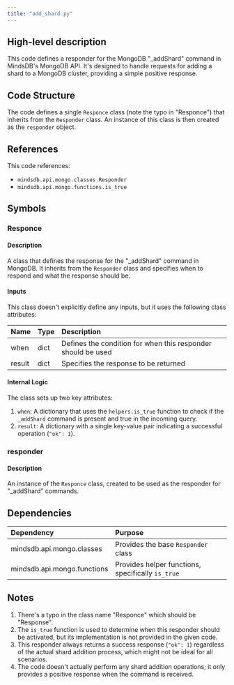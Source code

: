 ```yaml
---
title: "add_shard.py"
---
```


## High-level description
This code defines a responder for the MongoDB "_addShard" command in MindsDB's MongoDB API. It's designed to handle requests for adding a shard to a MongoDB cluster, providing a simple positive response.

## Code Structure
The code defines a single `Responce` class (note the typo in "Responce") that inherits from the `Responder` class. An instance of this class is then created as the `responder` object.

## References
This code references:
- `mindsdb.api.mongo.classes.Responder`
- `mindsdb.api.mongo.functions.is_true`

## Symbols

### Responce
#### Description
A class that defines the response for the "_addShard" command in MongoDB. It inherits from the `Responder` class and specifies when to respond and what the response should be.

#### Inputs
This class doesn't explicitly define any inputs, but it uses the following class attributes:

| Name | Type | Description |
|:-----|:-----|:------------|
| when | dict | Defines the condition for when this responder should be used |
| result | dict | Specifies the response to be returned |

#### Internal Logic
The class sets up two key attributes:
1. `when`: A dictionary that uses the `helpers.is_true` function to check if the `_addShard` command is present and true in the incoming query.
2. `result`: A dictionary with a single key-value pair indicating a successful operation (`"ok": 1`).

### responder
#### Description
An instance of the `Responce` class, created to be used as the responder for "_addShard" commands.

## Dependencies
| Dependency | Purpose |
|:-----------|:--------|
| mindsdb.api.mongo.classes | Provides the base `Responder` class |
| mindsdb.api.mongo.functions | Provides helper functions, specifically `is_true` |

## Notes
1. There's a typo in the class name "Responce" which should be "Response".
2. The `is_true` function is used to determine when this responder should be activated, but its implementation is not provided in the given code.
3. This responder always returns a success response (`"ok": 1`) regardless of the actual shard addition process, which might not be ideal for all scenarios.
4. The code doesn't actually perform any shard addition operations; it only provides a positive response when the command is received.